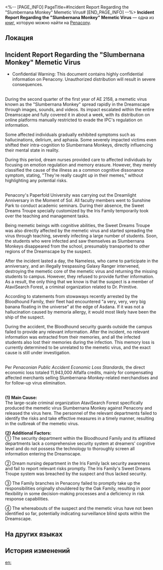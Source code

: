 <%-- [PAGE_INFO]
PageTitle=#Incident Report Regarding the "Slumbernana Monkey" Memetic Virus#
[END_PAGE_INFO] --%>
{{Дополнить}}
{{Книга Инфобокс
|id           = 416
|partIds      = 190711
|Название     = 
|Изображение  = Предмет Газета.png
|Мир          = Penacony
|Томов        = 1
|Автор        = <!--нужно добавить-->
|Описание     = An investigation report provided by the Bloodhound Family regarding the Slumbernana Monkey incident, documenting the details of the event and conclusions for passing the buck.
|Том1         = {{tx}}
|Источник1    = {{tx|Отсутствует источник}}
|Персонажи    = Dr. Primitive
|Фракции      = Galaxy Rangers; Interastral Peace Corporation; Penacony; The Family; The Nameless
}}
'''Incident Report Regarding the "Slumbernana Monkey" Memetic Virus''' — одна из [[Книги|книг]], которую можно найти на [[Penacony]].

==Локация==
{{Отметка карты|<!--название карты-->|<!--id отметки-->}}

==Incident Report Regarding the "Slumbernana Monkey" Memetic Virus==
* Confidential Warning: This document contains highly confidential information on Penacony. Unauthorized distribution will result in severe consequences.

{{Размер|48|'''I. Incident Background'''}}<br />
During the second quarter of the first year of AE 2158, a memetic virus known as the "Slumbernana Monkey" spread rapidly in the Dreamscape through images, sounds, and videos. Its impact escalated within the entire Dreamscape and fully covered it in about a week, with its distribution on online platforms manually restricted to evade the IPC's regulation on information.

Some affected individuals gradually exhibited symptoms such as hallucinations, delirium, and aphasia. Some severely impacted victims even shifted their intra-cognition to Slumbernana Monkeys, directly influencing their mental state in reality.

During this period, dream nurses provided care to affected individuals by focusing on emotion regulation and memory erasure. However, they merely classified the cause of the illness as a common cognitive dissonance symptom, stating, "They're really caught up in their memes," without highlighting any potential risks.

{{Размер|48|'''II. Incident Details'''}}<br />
Penacony's Paperfold University was carrying out the Dreamlight Anniversary in the Moment of Sol. All faculty members went to Sunshine Park to conduct academic seminars. During their absence, the Sweet Dreams Troupe specially customized by the Iris Family temporarily took over the teaching and management tasks.

Being memetic beings with cognitive abilities, the Sweet Dreams Troupe was also directly affected by the memetic virus and started spreading the virus through teaching, severely infecting a large number of students. Soon, the students who were infected and saw themselves as Slumbernana Monkeys disappeared from the school, presumably transported to other regions of the Dreamscape by the suspect.

After the incident lasted a day, the Nameless, who came to participate in the anniversary, and an illegally trespassing Galaxy Ranger intervened, destroying the memetic core of the memetic virus and returning the missing students to campus. However, they refused to provide further information. As a result, the only thing that we know is that the suspect is a member of AtaviSearch Forest, a criminal organization related to Dr. Primitive.

According to statements from stowaways recently arrested by the Bloodhound Family, their fleet had encountered "a very, very, very big banana floating in the universe" at the edge of Asdana. If it was not a hallucination caused by memoria allergy, it would most likely have been the ship of the suspect.

During the accident, the Bloodhound security guards outside the campus failed to provide any relevant information. After the incident, no relevant information was extracted from their memories, and all the infected students also lost their memories during the infection. This memory loss is currently determined to be unrelated to the memetic virus, and the exact cause is still under investigation.

{{Размер|48|'''III. Losses'''}}<br />
Per ''Penaconian Public Accident Economic Loss Standards'', the direct economic loss totaled 11,943,000 Alfalfa credits, mainly for compensating affected merchants selling Slumbernana-Monkey-related merchandises and for follow-up virus elimination.

{{Размер|48|'''IV. Causes'''}}<br />
'''(1) Main Cause:'''<br />
The large-scale criminal organization AtaviSearch Forest specifically produced the memetic virus Slumbernana Monkey against Penacony and released the virus here. The personnel of the relevant departments failed to identify the risks and take effective measures in a timely manner, resulting in the outbreak of the memetic virus.

'''(2) Additional Factors:'''<br />
① The security department within the Bloodhound Family and its affiliated departments lack a comprehensive security system at dreamers' cognitive level and do not possess the technology to thoroughly screen all information entering the Dreamscape.

② Dream nursing department in the Iris Family lack security awareness and fail to report relevant risks promptly. The Iris Family's Sweet Dreams Troupe system was breached by the suspect and thus lacked security.

③ The Family branches in Penacony failed to promptly take up the responsibilities originally shouldered by the Oak Family, resulting in poor flexibility in some decision-making processes and a deficiency in risk response capabilities.

④ The whereabouts of the suspect and the memetic virus have not been identified so far, potentially indicating surveillance blind spots within the Dreamscape.

==На других языках==
{{На других языках
|en   = Incident Report Regarding the "Slumbernana Monkey" Memetic Virus
|zhs  = 「睡蕉小猴」模因病毒事故报告
|zht  = 「睡蕉小猴」迷因病毒事故報告
|ja   = 「バナーネモンキー」ミームウイルス事故報告書
|ko   = 「졸리나나 원숭이」 밈 바이러스 사고 보고서
|es   = Informe del incidente relacionado con el virus memético "Monito Duermeplátano"
|fr   = Rapport d'incident concernant le virus mémoriel du «&nbsp;Singe Somno-banane&nbsp;»
|ru   = Рапорт о происшествии с меметическим вирусом «Баюнановая обезьянка»
|th   = รายงานเหตุไวรัสร่างจิต "เจ้าจ๋อบานาน่าขี้เซา"
|vi   = Báo Cáo Sự Cố Virus Meme "Khỉ Ngủ Say Chúi"
|de   = Bericht zum Mem-Virus „Schlafender Bananenaffe“
|id   = Laporan Insiden Virus Meme "Slumbernana Monkey"
|pt   = Relatório do Incidente Relacionado ao Vírus Memético do "Macaco Dormebanana"
}}

==История изменений==
{{История изменений|3.5}}

[[en:]]